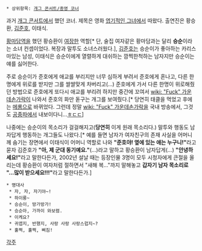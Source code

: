  * 상위항목: [[개그 콘서트/종영 코너]]

과거 [[개그 콘서트]]에서 했던 코너. 제목은 영화 [[엽기적인 그녀]]에서 따왔다. 출연진은 황승환, [[김준호]], 이태식.

[[황마담]]역을 했던 황승환이 [[여장]]한 역할[* 단, 술집 여자같은 황마담과는 달리 '''승순'''이라는 소녀 컨셉이었다. 복장과 말투도 소녀스러웠다.], [[김준호]]는 승순이가 좋아하는 카리스마있는 남성, 이태식은 승순이에게 열렬하게 대쉬하는 깜찍한척하는 남자지만 승순이는 얘를 싫어한다.

주로 승순이가 준호에게 애교를 부리지만 너무 심하게 부려서 준호에게 혼나고, 다른 한명에게 위로를 받지만 그를 쌀쌀맞게 차버리고(...) 준호에게 가서 다른 한명이 위로해줬던 방법으로 준호에게 또다시 애교를 부리려 하지만 중간에 꼬여서 [[wiki: "Fuck" 가운데손가락]]이 나와서 준호의 화만 돋구는 개그를 보여줬다.[* 당연히 태클을 먹었고 후에는 [[메롱]]으로 바뀌었다. 그런데 정말 [[wiki: "Fuck" 가운데손가락]]을 국내 방송에서, 그것도 [[공중파]]에서 내보이다니...[[ㅎㄷㄷ]]]

나중에는 승순이의 목소리가 걸걸해지고('''당연히''' 이게 원래 목소리다.) 말투와 행동도 남자답게 행동하는 개그들도 나왔다.[* 예를 들면 남자가 여자친구의 존재 사실을 어머니께 숨기는 장면에서 이태식이 어머니 역할로 나와 '''"준호야! 옆에 있는 애는 누구니!"'''라고 묻자 김준호가 '''"아, 제 군대 동기예요."'''(...)라고 말하고 황승환이 남자답게(...) '''"안녕하세요!"'''라고 말한다든가, 2002년 설날 때는 등장인물 3명이 모두 시청자에게 큰절을 올리는데 황승환이 여자처럼 절하면서 "새해 복..."까지 말해놓고 '''갑자기 남자 목소리로 "...많이 받으세요!!!"'''라고 말한다든가.]

 * 명대사
  * 자, 자, 자기야~!
  * 하이룽~
  * 승순이, 방가방가!
  * 승순아, 가까이 와보렴.
  * 이케요?
  * 귀엽지, 반했지, 사랑 사랑 사랑스럽지~?
  * 훌쩍, 훌쩍, 삐짐!

[[각주]]
